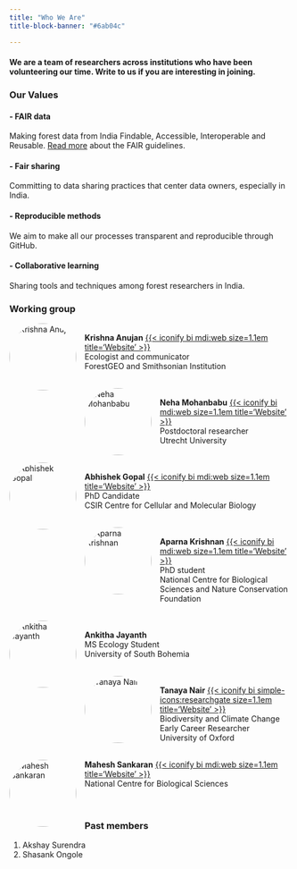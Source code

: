 ```yaml
---
title: "Who We Are"
title-block-banner: "#6ab04c"

---
```

#### We are a team of researchers across institutions who have been volunteering our time. Write to us if you are interesting in joining.

### Our Values

#### - FAIR data
Making forest data from India Findable, Accessible, Interoperable and Reusable. 
[Read more](https://www.go-fair.org/fair-principles/) about the FAIR guidelines.

#### - Fair sharing
Committing to data sharing practices that center data owners, especially in India.

#### - Reproducible methods
We aim to make all our processes transparent and reproducible through GitHub.

#### - Collaborative learning
Sharing tools and techniques among forest researchers in India.


### Working group

![Krishna Anujan](assets/krishna_anujan.jpeg){style="float: left; border-radius: 50%; width:120px; display: block; margin-left: auto; margin-right: 15px;"}  
**Krishna Anujan** [{{< iconify bi mdi:web size=1.1em title='Website' >}}](https://krishnaanujan.github.io)\
Ecologist and communicator\
ForestGEO and Smithsonian Institution\
<br/>  

![Neha Mohanbabu](assets/nmb.jpg){style="float: left;border-radius: 50%; width:120px; display: block; margin-left: auto; margin-right: 15px;"}    
**Neha Mohanbabu** [{{< iconify bi mdi:web size=1.1em title='Website' >}}](https://neha-mohanbabu.weebly.com/)\
Postdoctoral researcher\
Utrecht University\
<br/>  

![Abhishek Gopal](assets/abhishek_gopal.jpg){style="float: left; border-radius: 50%; width:120px; display: block; margin-left: auto; margin-right: 15px;"}  
**Abhishek Gopal** [{{< iconify bi mdi:web size=1.1em title='Website' >}}](https://sites.google.com/view/jahnavijoshi/team/phd-students?authuser=0#h.f6hb7mex66e5)\
PhD Candidate\
CSIR Centre for Cellular and Molecular Biology\
<br/>   

![Aparna Krishnan](assets/aparna_krishnan.jpg){style="float: left;border-radius: 50%; width:120px;margin-right: 15px;"}  
**Aparna Krishnan** [{{< iconify bi mdi:web size=1.1em title='Website' >}}](https://sites.google.com/view/jahnavijoshi/team/phd-students?authuser=0#h.f6hb7mex66e5)\
PhD student\
National Centre for Biological Sciences and Nature Conservation Foundation\
<br/>  

![Ankitha Jayanth](assets/ankitha_jayanth.jpg){style="float: left;border-radius: 50%; width:120px; margin-right: 15px;"}  
**Ankitha Jayanth**\
MS Ecology Student\
University of South Bohemia\
<br/>

![Tanaya Nair](assets/tanaya_nair.jpg){style="float: left;border-radius: 50%; width:120px; margin-right: 15px;"}  
**Tanaya Nair** [{{< iconify bi simple-icons:researchgate size=1.1em title='Website' >}}](https://www.researchgate.net/profile/Tanaya-Nair)\
Biodiversity and Climate Change Early Career Researcher\
University of Oxford\
<br/>

![Mahesh Sankaran](assets/mahesh_sankaran.jpg){style="float: left;border-radius: 50%; width:120px; margin-right: 15px;"}
**Mahesh Sankaran** [{{< iconify bi mdi:web size=1.1em title='Website' >}}](https://www.ncbs.res.in/faculty/mahesh)\
National Centre for Biological Sciences\
\
<br/>
  

     

### Past members

1. Akshay Surendra
2. Shasank Ongole
